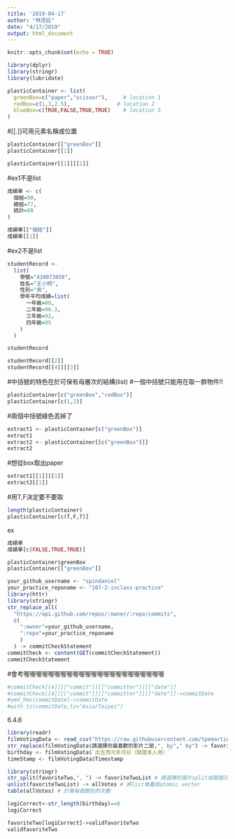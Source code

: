 ```yaml
---
title: '2019-04-17'
author: "林茂廷"
date: "4/17/2019"
output: html_document
---
```


```r
knitr::opts_chunk$set(echo = TRUE)
```

```r
library(dplyr)
library(stringr)
library(lubridate)
```

```r
plasticContainer <- list(
  greenBox=c("paper","scissor"),     # location 1
  redBox=c(1,3,2.5),               # location 2
  blueBox=c(TRUE,FALSE,TRUE,TRUE)    # location 3
)
```

#[[.]]可用元素名稱或位置
```r
plasticContainer[["greenBox"]] 
plasticContainer[[1]]
```


```r
plasticContainer[[1]][[1]]
```
#ex1不是list
```r
成績單 <- c(
  個經=90,
  總經=77,
  統計=88
)
```
```r
成績單[["個經"]]
成績單[[1]]
```
#ex2不是list
```r
studentRecord <-
  list(
    學號="410073058",
    姓名="王小明",
    性別="男",
    學年平均成績=list(
      一年級=88,
      二年級=90.3,
      三年級=92,
      四年級=95
    )
  )

studentRecord
```

```r
studentRecord[[2]]
studentRecord[[4]][[3]]
```

#中括號的特色在於可保有母層次的結構(list) 
#一個中括號只能用在取一群物件!!
```r
plasticContainer[c("greenBox","redBox")] 
plasticContainer[c(1,2)]
```

#兩個中括號綠色丟掉了
```r
extract1 <- plasticContainer[c("greenBox")]
extract1
extract2 <- plasticContainer[[c("greenBox")]]
extract2
```
#想從box取出paper 
```r
extract1[[1]][[1]]
extract2[[1]]
```
#用T,F決定要不要取
```r
length(plasticContainer)
plasticContainer[c(T,F,T)]
```
ex
```r
成績單
成績單[c(FALSE,TRUE,TRUE)]
```
```r
plasticContainer$greenBox
plasticContainer[["greenBox"]]
```

```r
your_github_username <- "spindaniel"
your_practice_reponame <- "107-2-inclass-practice"
library(httr)
library(stringr)
str_replace_all(
  "https://api.github.com/repos/:owner/:repo/commits",
  c(
    ":owner"=your_github_username,
    ":repo"=your_practice_reponame
    )
  ) -> commitCheckStatement
commitCheck <- content(GET(commitCheckStatement))
commitCheckStatement

```

#會考喔喔喔喔喔喔喔喔喔喔喔喔喔喔喔喔喔喔喔喔喔喔喔
```r
#commitCheck[[4]][["commit"]][["committer"]][["date"]]
#commitCheck[[4]][["commit"]][["committer"]][["date"]]->commitDate
#ymd_hms(commitDate)->commitDate
#with_tz(commitDate,tz="Asia/Taipei")
```


6.4.6
```r
library(readr)
filmVotingData <- read_csv("https://raw.githubusercontent.com/tpemartin/github-data/master/podcastcompetition3.csv")
str_replace(filmVotingData$請選擇你最喜歡的影片二部,", by"," by") -> favoriteTwo
birthday <- filmVotingData$`出生西元年月日（驗證本人用）`
timeStamp <- filmVotingData$Timestamp
```

```r
library(stringr)
str_split(favoriteTwo,", ") -> favoriteTwoList # 將選擇的兩片split成兩個元素
unlist(favoriteTwoList) -> allVotes # 將list堆疊成atomic vector
table(allVotes) # 計算每個類別的次數
```
```r
logiCorrect<-str_length(birthday)==8
logiCorrect

favoriteTwo[logiCorrect]->validfavoriteTwo
validfavoriteTwo
```











